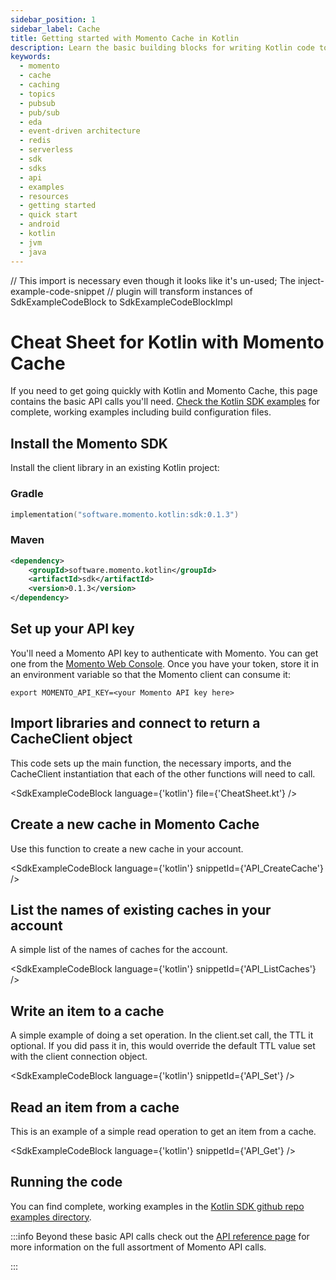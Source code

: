 ```yaml
---
sidebar_position: 1
sidebar_label: Cache
title: Getting started with Momento Cache in Kotlin
description: Learn the basic building blocks for writing Kotlin code to interact with Momento Cache in your native Android applications, or your JVM server-side applications.
keywords:
  - momento
  - cache
  - caching
  - topics
  - pubsub
  - pub/sub
  - eda
  - event-driven architecture
  - redis
  - serverless
  - sdk
  - sdks
  - api
  - examples
  - resources
  - getting started
  - quick start
  - android
  - kotlin
  - jvm
  - java
---
```


// This import is necessary even though it looks like it's un-used; The inject-example-code-snippet
// plugin will transform instances of SdkExampleCodeBlock to SdkExampleCodeBlockImpl

# Cheat Sheet for Kotlin with Momento Cache

If you need to get going quickly with Kotlin and Momento Cache, this page contains the basic API calls you'll need. [Check the Kotlin SDK examples](https://github.com/momentohq/client-sdk-kotlin/tree/main/examples) for complete, working examples including build configuration files.

## Install the Momento SDK

Install the client library in an existing Kotlin project:

### Gradle

```kotlin
implementation("software.momento.kotlin:sdk:0.1.3")
```

### Maven

```xml
<dependency>
    <groupId>software.momento.kotlin</groupId>
    <artifactId>sdk</artifactId>
    <version>0.1.3</version>
</dependency>
```

## Set up your API key

You'll need a Momento API key to authenticate with Momento.  You can get one from the [Momento Web Console](https://console.gomomento.com/caches).
Once you have your token, store it in an environment variable so that the Momento client can consume it:

```
export MOMENTO_API_KEY=<your Momento API key here>
```

## Import libraries and connect to return a CacheClient object
This code sets up the main function, the necessary imports, and the CacheClient instantiation that each of the other functions will need to call.

<SdkExampleCodeBlock language={'kotlin'} file={'CheatSheet.kt'} />

## Create a new cache in Momento Cache
Use this function to create a new cache in your account.

<SdkExampleCodeBlock language={'kotlin'} snippetId={'API_CreateCache'} />


## List the names of existing caches in your account
A simple list of the names of caches for the account.

<SdkExampleCodeBlock language={'kotlin'} snippetId={'API_ListCaches'} />

## Write an item to a cache
A simple example of doing a set operation. In the client.set call, the TTL it optional. If you did pass it in, this would override the default TTL value set with the client connection object.

<SdkExampleCodeBlock language={'kotlin'} snippetId={'API_Set'} />

## Read an item from a cache
This is an example of a simple read operation to get an item from a cache.

<SdkExampleCodeBlock language={'kotlin'} snippetId={'API_Get'} />

## Running the code

You can find complete, working examples in the [Kotlin SDK github repo examples directory](https://github.com/momentohq/client-sdk-kotlin/tree/main/examples).

:::info
Beyond these basic API calls check out the [API reference page](/cache/develop/api-reference/index.mdx) for more information on the full assortment of Momento API calls.

:::
